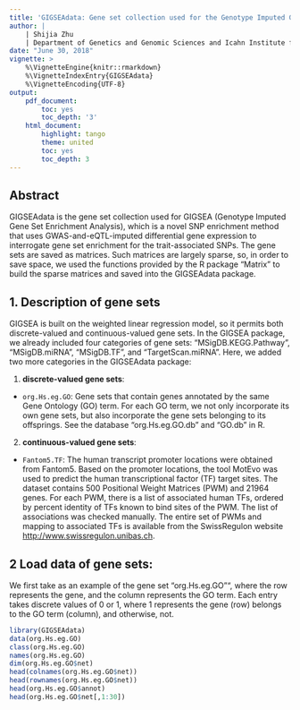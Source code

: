 ```yaml
---
title: 'GIGSEAdata: Gene set collection used for the Genotype Imputed Gene Set Enrichment Analysis (GIGSEA)'
author: |
    | Shijia Zhu
    | Department of Genetics and Genomic Sciences and Icahn Institute for Genomics and Multiscale Biology, Icahn School of Medicine at Mount Sinai, New York, NY 10029, USA
date: "June 30, 2018"
vignette: >
    %\VignetteEngine{knitr::rmarkdown}
    %\VignetteIndexEntry{GIGSEAdata}
    %\VignetteEncoding{UTF-8}
output:
    pdf_document:
        toc: yes
        toc_depth: '3'
    html_document:
        highlight: tango
        theme: united
        toc: yes
        toc_depth: 3
---
```


## Abstract
GIGSEAdata is the gene set collection used for GIGSEA (Genotype Imputed Gene 
Set Enrichment Analysis), which is a novel SNP enrichment method that uses
GWAS-and-eQTL-imputed differential gene expression to interrogate gene set
enrichment for the trait-associated SNPs. The gene sets are saved as matrices. 
Such matrices are largely sparse, so, in order to save space, we used the 
functions provided by the R package "Matrix" to build the sparse matrices and 
saved into the GIGSEAdata package.  

## 1. Description of gene sets
GIGSEA is built on the weighted linear regression model, so it permits both 
discrete-valued and continuous-valued gene sets. In the GIGSEA package, we 
already included four categories of gene sets: "MSigDB.KEGG.Pathway",
"MSigDB.miRNA", "MSigDB.TF", and "TargetScan.miRNA". Here, we added two more 
categories in the GIGSEAdata package:

1) **discrete-valued gene sets**:
- `org.Hs.eg.GO`: Gene sets that contain genes annotated by the same Gene 
Ontology (GO) term. For each GO term, we not only incorporate its own gene 
sets, but also incorporate the gene sets belonging to its offsprings. See the
database "org.Hs.eg.GO.db" and "GO.db" in R. 

2) **continuous-valued gene sets**:
- `Fantom5.TF`: The human transcript promoter locations were obtained from 
Fantom5. Based on the promoter locations, the tool MotEvo was used to predict 
the human transcriptional factor (TF) target sites. The dataset contains 500 
Positional Weight Matrices (PWM) and 21964 genes. For each PWM, there is a list 
of associated human TFs, ordered by percent identity of TFs known to bind sites 
of the PWM. The list of associations was checked manually. The entire set of 
PWMs and mapping to associated TFs is available from the SwissRegulon website
<http://www.swissregulon.unibas.ch>.

## 2 Load data of gene sets:
We first take as an example of the gene set "org.Hs.eg.GO"", where the row
represents the gene, and the column represents the GO term. Each entry takes
discrete values of 0 or 1, where 1 represents the gene (row) belongs to the 
GO term (column), and otherwise, not.  
```r
library(GIGSEAdata)
data(org.Hs.eg.GO)
class(org.Hs.eg.GO)
names(org.Hs.eg.GO)
dim(org.Hs.eg.GO$net)
head(colnames(org.Hs.eg.GO$net))
head(rownames(org.Hs.eg.GO$net))
head(org.Hs.eg.GO$annot)
head(org.Hs.eg.GO$net[,1:30])
```
